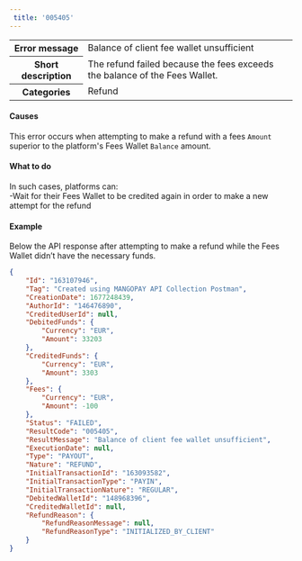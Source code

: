 ```yaml
---  
 title: '005405'  
---  
```

  
<table>
    <tbody>
        <tr>
            <th class="header"><strong>Error message</strong></th>
            <td class="content">Balance of client fee wallet unsufficient</td>
        </tr>
        <tr>
            <th class="header"><strong>Short description</strong></th>
            <td class="content">The refund failed because the fees exceeds the balance of the Fees Wallet.</td>
        </tr>
        <tr>
            <th class="header"><strong>Categories</strong></th>
            <td class="content">  
<div class="label">Refund</div>
</td>
        </tr>
    </tbody>
</table>  

#### Causes  

This error occurs when attempting to make a refund with a fees `Amount` superior to the platform's Fees Wallet `Balance` amount.  

#### What to do  

In such cases, platforms can:  
-Wait for their Fees Wallet to be credited again in order to make a new attempt for the refund  

#### Example  

Below the API response after attempting to make a refund while the Fees Wallet didn’t have the necessary funds.  
```json API Response
{
    "Id": "163107946",
    "Tag": "Created using MANGOPAY API Collection Postman",
    "CreationDate": 1677248439,
    "AuthorId": "146476890",
    "CreditedUserId": null,
    "DebitedFunds": {
        "Currency": "EUR",
        "Amount": 33203
    },
    "CreditedFunds": {
        "Currency": "EUR",
        "Amount": 3303
    },
    "Fees": {
        "Currency": "EUR",
        "Amount": -100
    },
    "Status": "FAILED",
    "ResultCode": "005405",
    "ResultMessage": "Balance of client fee wallet unsufficient",
    "ExecutionDate": null,
    "Type": "PAYOUT",
    "Nature": "REFUND",
    "InitialTransactionId": "163093582",
    "InitialTransactionType": "PAYIN",
    "InitialTransactionNature": "REGULAR",
    "DebitedWalletId": "148968396",
    "CreditedWalletId": null,
    "RefundReason": {
        "RefundReasonMessage": null,
        "RefundReasonType": "INITIALIZED_BY_CLIENT"
    }
}
```